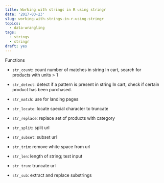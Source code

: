 ```yaml
---
title: Working with strings in R using stringr
date: '2017-03-23'
slug: working-with-strings-in-r-using-stringr
topics:
  - data-wrangling
tags:
  - strings
  - stringr
draft: yes
---
```


Functions

- `str_count`: count number of matches in string
In cart, search for products with units > 1

- `str_detect`: detect if a pattern is present in string
In cart, check if certain product has been purchased.

- `str_match`: use for landing pages

- `str_locate`: locate special character to truncate 

- `str_replace`: replace set of products with category

- `str_split`: split url

- `str_subset`: subset url

- `str_trim`: remove white space from url

- `str_len`: length of string; test input

- `str_trun`: truncate url

- `str_sub`: extract and replace substrings